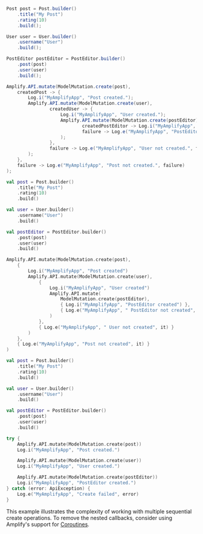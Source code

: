 <BlockSwitcher>
<Block name="Java">

```java
Post post = Post.builder()
    .title("My Post")
    .rating(10)
    .build();

User user = User.builder()
    .username("User")
    .build();

PostEditor postEditor = PostEditor.builder()
    .post(post)
    .user(user)
    .build();

Amplify.API.mutate(ModelMutation.create(post),
    createdPost -> {
        Log.i("MyAmplifyApp", "Post created.");
        Amplify.API.mutate(ModelMutation.create(user),
                createdUser -> {
                    Log.i("MyAmplifyApp", "User created.");
                    Amplify.API.mutate(ModelMutation.create(postEditor),
                            createdPostEditor -> Log.i("MyAmplifyApp", "PostEditor created."),
                            failure -> Log.e("MyAmplifyApp", "PostEditor not created.", failure)
                    );
                },
                failure -> Log.e("MyAmplifyApp", "User not created.", failure)
        );
    },
    failure -> Log.e("MyAmplifyApp", "Post not created.", failure)
);
```

</Block>
<Block name="Kotlin - Callbacks">

```kotlin
val post = Post.builder()
    .title("My Post")
    .rating(10)
    .build()

val user = User.builder()
    .username("User")
    .build()

val postEditor = PostEditor.builder()
    .post(post)
    .user(user)
    .build()

Amplify.API.mutate(ModelMutation.create(post),
    {
        Log.i("MyAmplifyApp", "Post created")
        Amplify.API.mutate(ModelMutation.create(user),
            {
                Log.i("MyAmplifyApp", "User created")
                Amplify.API.mutate(
                    ModelMutation.create(postEditor),
                    { Log.i("MyAmplifyApp", "PostEditor created") },
                    { Log.e("MyAmplifyApp", " PostEditor not created", it) }
                )
            },
            { Log.e("MyAmplifyApp", " User not created", it) }
        )
    },
    { Log.e("MyAmplifyApp", "Post not created", it) }
)
```

</Block>
<Block name="Kotlin - Coroutines">

```kotlin
val post = Post.builder()
    .title("My Post")
    .rating(10)
    .build()

val user = User.builder()
    .username("User")
    .build()

val postEditor = PostEditor.builder()
    .post(post)
    .user(user)
    .build()

try {
    Amplify.API.mutate(ModelMutation.create(post))
    Log.i("MyAmplifyApp", "Post created.")

    Amplify.API.mutate(ModelMutation.create(user))
    Log.i("MyAmplifyApp", "User created.")

    Amplify.API.mutate(ModelMutation.create(postEditor))
    Log.i("MyAmplifyApp", "PostEditor created.")
} catch (error: ApiException) {
    Log.e("MyAmplifyApp", "Create failed", error)
}
```

</Block>
</BlockSwitcher>

<Callout>

This example illustrates the complexity of working with multiple sequential create operations. To remove the nested callbacks, consider using Amplify's support for [Coroutines](/lib/project-setup/coroutines).

</Callout>
